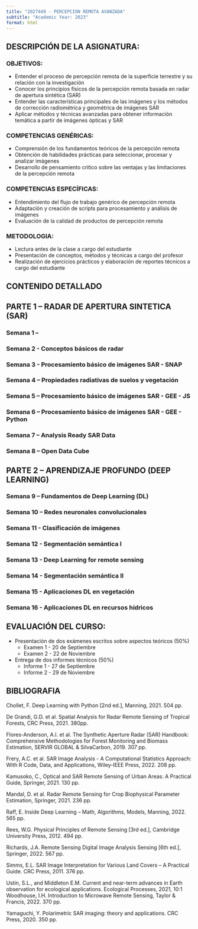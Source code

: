 ```yaml
---
title: "2027449 - PERCEPCION REMOTA AVANZADA"
subtitle: "Academic Year: 2023"
format: html
---
```


## DESCRIPCIÓN DE LA ASIGNATURA:
::: {.callout-important collapse=false}
### OBJETIVOS:
-	Entender el proceso de percepción remota de la superficie terrestre y su relación con la investigación
-	Conocer los principios físicos de la percepción remota basada en radar de apertura sintética (SAR)
-	Entender las características principales de las imágenes y los métodos de corrección radiométrica y geométrica de imágenes SAR
-	Aplicar métodos y técnicas avanzadas para obtener información temática a partir de imágenes ópticas y SAR

### COMPETENCIAS GENÉRICAS: 
-	Comprensión de los fundamentos teóricos de la percepción remota
-	Obtención de habilidades prácticas para seleccionar, procesar y analizar imágenes
-	Desarrollo de pensamiento crítico sobre las ventajas y las limitaciones de la percepción remota

### COMPETENCIAS ESPECÍFICAS:
- Entendimiento del flujo de trabajo genérico  de percepción remota
- Adaptación y creación de scripts para  procesamiento y análisis de imágenes
-	Evaluación de la calidad de productos de percepción remota

### METODOLOGIA:
-	Lectura antes de la clase a cargo del estudiante
-   Presentación de conceptos, métodos y técnicas a cargo del profesor
-	Realización de ejercicios prácticos y elaboración de reportes técnicos a cargo  del estudiante
:::


## CONTENIDO DETALLADO 

::: {.callout-important collapse=true}

## PARTE 1 – RADAR DE APERTURA SINTETICA (SAR)

### Semana 1 –   

### Semana 2 -  Conceptos básicos de radar

### Semana 3 - Procesamiento básico de imágenes SAR - SNAP

### Semana 4 – Propiedades radiativas de suelos y vegetación

### Semana 5 – Procesamiento básico de imágenes SAR - GEE - JS

### Semana 6 –  Procesamiento básico de imágenes SAR - GEE - Python

### Semana 7 – Analysis Ready SAR Data 

### Semana 8 – Open Data Cube
:::

::: {.callout-important collapse=true}

## PARTE 2 – APRENDIZAJE PROFUNDO  (DEEP LEARNING)

### Semana 9 – Fundamentos de Deep Learning (DL)

### Semana 10  – Redes neuronales convolucionales

### Semana 11 - Clasificación de imágenes 

### Semana 12 - Segmentación semántica I

### Semana 13 - Deep Learning for remote sensing

### Semana 14 -  Segmentación semántica II

### Semana 15 - Aplicaciones DL en vegetación

### Semana 16 - Aplicaciones DL en recursos hídricos
:::

## EVALUACIÓN DEL CURSO: 

::: {.callout-important collapse=false}

-	Presentación de dos exámenes escritos sobre aspectos teóricos (50%)
    - Examen 1 - 20 de Septiembre
    - Examen 2 - 22 de Noviembre
-	Entrega de dos informes técnicos  (50%)
    - Informe 1 - 27 de Septiembre
    - Informe 2 - 29 de Noviembre

:::

## BIBLIOGRAFIA

::: {.callout-important collapse=true}

Chollet, F. Deep Learning with Python [2nd ed.],  Manning, 2021. 504 pp.

De Grandi, G.D. et al. Spatial Analysis for Radar Remote Sensing of Tropical Forests, CRC Press, 2021. 380pp.

Flores-Anderson, A.I. et al. The Synthetic Aperture Radar (SAR) Handbook: Comprehensive Methodologies for Forest Monitoring and Biomass Estimation,  SERVIR GLOBAL & SilvaCarbon, 2019. 307 pp.

Frery, A.C. et al. SAR Image Analysis - A Computational Statistics Approach: With R Code, Data, and Applications, Wiley-IEEE Press, 2022. 208 pp.

Kamusoko, C., Optical and SAR Remote Sensing of Urban Areas: A Practical Guide, Springer, 2021. 130 pp.

Mandal, D. et al. Radar Remote Sensing for Crop Biophysical Parameter Estimation, Springer, 2021. 236 pp.

Raff, E. Inside Deep Learning – Math, Algorithms, Models,  Manning, 2022. 565 pp.

Rees, W.G. Physical Principles of Remote Sensing [3rd ed.],  Cambridge University Press, 2012. 494 pp.

Richards, J.A. Remote Sensing Digital Image Analysis Sensing [6th ed.], Springer, 2022. 567 pp.

Simms, E.L. SAR Image Interpretation for Various Land Covers – A Practical Guide. CRC Press, 2011. 376 pp. 

Ustin, S.L., and Middleton E.M. Current and near-term advances in Earth observation for ecological applications. Ecological Processes, 2021, 10:1 
Woodhouse, I.H. Introduction to Microwave Remote Sensing, Taylor & Francis, 2022. 370 pp. 

Yamaguchi, Y. Polarimetric SAR imaging: theory and applications. CRC Press, 2020. 350 pp.

:::
